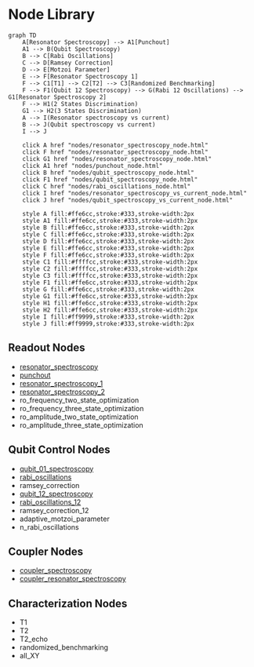 # Node Library

```mermaid
graph TD
    A[Resonator Spectroscopy] --> A1[Punchout]
    A1 --> B(Qubit Spectroscopy)
    B --> C[Rabi Oscillations]
    C --> D[Ramsey Correction]
    D --> E[Motzoi Parameter]
    E --> F[Resonator Spectroscopy 1]
    F --> C1[T1] --> C2[T2] --> C3[Randomized Benchmarking]
    F --> F1(Qubit 12 Spectroscopy) --> G(Rabi 12 Oscillations) --> G1[Resonator Spectroscopy 2]
    F --> H1(2 States Discrimination)
    G1 --> H2(3 States Discrimination)
    A --> I(Resonator spectroscopy vs current)
    B --> J(Qubit spectroscopy vs current)
    I --> J
        
    click A href "nodes/resonator_spectroscopy_node.html"
    click F href "nodes/resonator_spectroscopy_node.html"
    click G1 href "nodes/resonator_spectroscopy_node.html"
    click A1 href "nodes/punchout_node.html"
    click B href "nodes/qubit_spectroscopy_node.html"
    click F1 href "nodes/qubit_spectroscopy_node.html"
    click C href "nodes/rabi_oscillations_node.html"
    click I href "nodes/resonator_spectroscopy_vs_current_node.html"
    click J href "nodes/qubit_spectroscopy_vs_current_node.html"

    style A fill:#ffe6cc,stroke:#333,stroke-width:2px
    style A1 fill:#ffe6cc,stroke:#333,stroke-width:2px
    style B fill:#ffe6cc,stroke:#333,stroke-width:2px
    style C fill:#ffe6cc,stroke:#333,stroke-width:2px
    style D fill:#ffe6cc,stroke:#333,stroke-width:2px
    style E fill:#ffe6cc,stroke:#333,stroke-width:2px
    style F fill:#ffe6cc,stroke:#333,stroke-width:2px
    style C1 fill:#ffffcc,stroke:#333,stroke-width:2px
    style C2 fill:#ffffcc,stroke:#333,stroke-width:2px
    style C3 fill:#ffffcc,stroke:#333,stroke-width:2px
    style F1 fill:#ffe6cc,stroke:#333,stroke-width:2px
    style G fill:#ffe6cc,stroke:#333,stroke-width:2px
    style G1 fill:#ffe6cc,stroke:#333,stroke-width:2px
    style H1 fill:#ffe6cc,stroke:#333,stroke-width:2px
    style H2 fill:#ffe6cc,stroke:#333,stroke-width:2px
    style I fill:#ff9999,stroke:#333,stroke-width:2px
    style J fill:#ff9999,stroke:#333,stroke-width:2px
```

## Readout Nodes

- [resonator_spectroscopy](nodes/resonator_spectroscopy_node.qmd)
- [punchout](nodes/punchout_node.qmd)
- [resonator_spectroscopy_1](nodes/resonator_spectroscopy_node.qmd)
- [resonator_spectroscopy_2](nodes/resonator_spectroscopy_node.qmd)
- ro_frequency_two_state_optimization
- ro_frequency_three_state_optimization
- ro_amplitude_two_state_optimization
- ro_amplitude_three_state_optimization

## Qubit Control Nodes

- [qubit_01_spectroscopy](nodes/qubit_spectroscopy_node.qmd)
- [rabi_oscillations](nodes/rabi_oscillations_node.qmd)
- ramsey_correction
- [qubit_12_spectroscopy](nodes/qubit_spectroscopy_node.qmd)
- [rabi_oscillations_12](nodes/rabi_oscillations_node.qmd)
- ramsey_correction_12
- adaptive_motzoi_parameter
- n_rabi_oscillations

## Coupler Nodes

- [coupler_spectroscopy](nodes/qubit_spectroscopy_vs_current_node.qmd)
- [coupler_resonator_spectroscopy](nodes/resonator_spectroscopy_vs_current_node.qmd)

## Characterization Nodes

- T1
- T2
- T2_echo
- randomized_benchmarking
- all_XY

